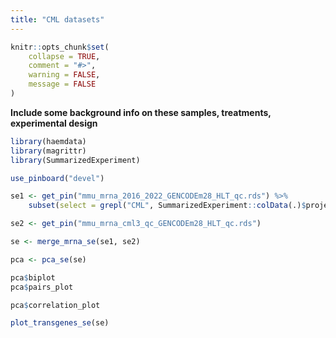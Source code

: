 ```yaml
---
title: "CML datasets"
---
```


```r
knitr::opts_chunk$set(
    collapse = TRUE,
    comment = "#>",
    warning = FALSE,
    message = FALSE
)

```

**Include some background info on these samples, treatments, experimental design**

```r
library(haemdata)
library(magrittr)
library(SummarizedExperiment)

use_pinboard("devel")

se1 <- get_pin("mmu_mrna_2016_2022_GENCODEm28_HLT_qc.rds") %>%
    subset(select = grepl("CML", SummarizedExperiment::colData(.)$project))

se2 <- get_pin("mmu_mrna_cml3_qc_GENCODEm28_HLT_qc.rds")

se <- merge_mrna_se(se1, se2)

pca <- pca_se(se)
```

```r
pca$biplot
pca$pairs_plot
```
```r
pca$correlation_plot
```

```r
plot_transgenes_se(se)
```
